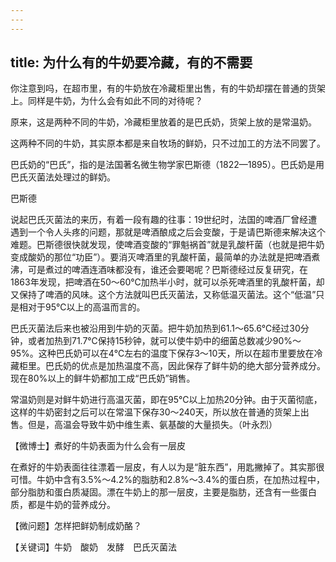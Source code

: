 ```yaml
---
---
---
```

title: 为什么有的牛奶要冷藏，有的不需要
---




你注意到吗，在超市里，有的牛奶放在冷藏柜里出售，有的牛奶却摆在普通的货架上。同样是牛奶，为什么会有如此不同的对待呢？

原来，这是两种不同的牛奶，冷藏柜里放着的是巴氏奶，货架上放的是常温奶。

这两种不同的牛奶，其实原本都是来自牧场的鲜奶，只不过加工的方法不同罢了。

巴氏奶的“巴氏”，指的是法国著名微生物学家巴斯德（1822—1895）。巴氏奶是用巴氏灭菌法处理过的鲜奶。

巴斯德



说起巴氏灭菌法的来历，有着一段有趣的往事：19世纪时，法国的啤酒厂曾经遭遇到一个令人头疼的问题，那就是啤酒酿成之后会变酸，于是请巴斯德来解决这个难题。巴斯德很快就发现，使啤酒变酸的“罪魁祸首”就是乳酸杆菌（也就是把牛奶变成酸奶的那位“功臣”）。要消灭啤酒里的乳酸杆菌，最简单的办法就是把啤酒煮沸，可是煮过的啤酒连酒味都没有，谁还会要喝呢？巴斯德经过反复研究，在1863年发现，把啤酒在50～60℃加热半小时，就可以杀死啤酒里的乳酸杆菌，却又保持了啤酒的风味。这个方法就叫巴氏灭菌法，又称低温灭菌法。这个“低温”只是相对于95℃以上的高温而言的。

巴氏灭菌法后来也被沿用到牛奶的灭菌。把牛奶加热到61.1～65.6℃经过30分钟，或者加热到71.7℃保持15秒钟，就可以使牛奶中的细菌总数减少90%～95%。这种巴氏奶可以在4℃左右的温度下保存3～10天，所以在超市里要放在冷藏柜里。巴氏奶的优点是加热温度不高，因此保存了鲜牛奶的绝大部分营养成分。现在80%以上的鲜牛奶都加工成“巴氏奶”销售。

常温奶则是对鲜牛奶进行高温灭菌，即在95℃以上加热20分钟。由于灭菌彻底，这样的牛奶密封之后可以在常温下保存30～240天，所以放在普通的货架上出售。但是，高温会导致牛奶中维生素、氨基酸的大量损失。（叶永烈）





【微博士】煮好的牛奶表面为什么会有一层皮



在煮好的牛奶表面往往漂着一层皮，有人以为是“脏东西”，用匙撇掉了。其实那很可惜。牛奶中含有3.5%～4.2%的脂肪和2.8%～3.4%的蛋白质，在加热过程中，部分脂肪和蛋白质凝固。漂在牛奶上的那一层皮，主要是脂肪，还含有一些蛋白质，都是牛奶的营养成分。

【微问题】怎样把鲜奶制成奶酪？

【关键词】牛奶　酸奶　发酵　巴氏灭菌法